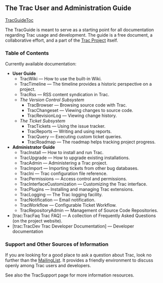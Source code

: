 
== The Trac User and Administration Guide ==
[[TracGuideToc]]

The TracGuide is meant to serve as a starting point for all documentation regarding Trac usage and development. The guide is a free document, a collaborative effort, and a part of the [http://trac.edgewall.org Trac Project] itself.

=== Table of Contents ===

Currently available documentation:
*'''User Guide'''
**TracWiki — How to use the built-in Wiki.
**TracTimeline — The timeline provides a historic perspective on a project.
**TracRss — RSS content syndication in Trac.
**''The Version Control Subsystem''
***TracBrowser — Browsing source code with Trac.
***TracChangeset — Viewing changes to source code.
***TracRevisionLog — Viewing change history.
**''The Ticket Subsystem''
***TracTickets — Using the issue tracker.
***TracReports — Writing and using reports.
***TracQuery — Executing custom ticket queries.
***TracRoadmap — The roadmap helps tracking project progress.
*'''Administrator Guide'''
**TracInstall — How to install and run Trac.
**TracUpgrade — How to upgrade existing installations.
**TracAdmin — Administering a Trac project.
**TracImport — Importing tickets from other bug databases.
**TracIni — Trac configuration file reference. 
**TracPermissions — Access control and permissions.
**TracInterfaceCustomization — Customizing the Trac interface.
**TracPlugins — Installing and managing Trac extensions.
**TracLogging — The Trac logging facility.
**TracNotification — Email notification.
**TracWorkflow — Configurable Ticket Workflow.
**TracRepositoryAdmin — Management of Source Code Repositories.
*[trac:TracFaq Trac FAQ] — A collection of Frequently Asked Questions (on the project website).
*[trac:TracDev Trac Developer Documentation] — Developer documentation

=== Support and Other Sources of Information ===
If you are looking for a good place to ask a question about Trac, look no further than the [http://trac.edgewall.org/wiki/MailingList MailingList]. It provides a friendly environment to discuss openly among Trac users and developers.

See also the TracSupport page for more information resources.



{{TracNotice|{{PAGENAME}}}}